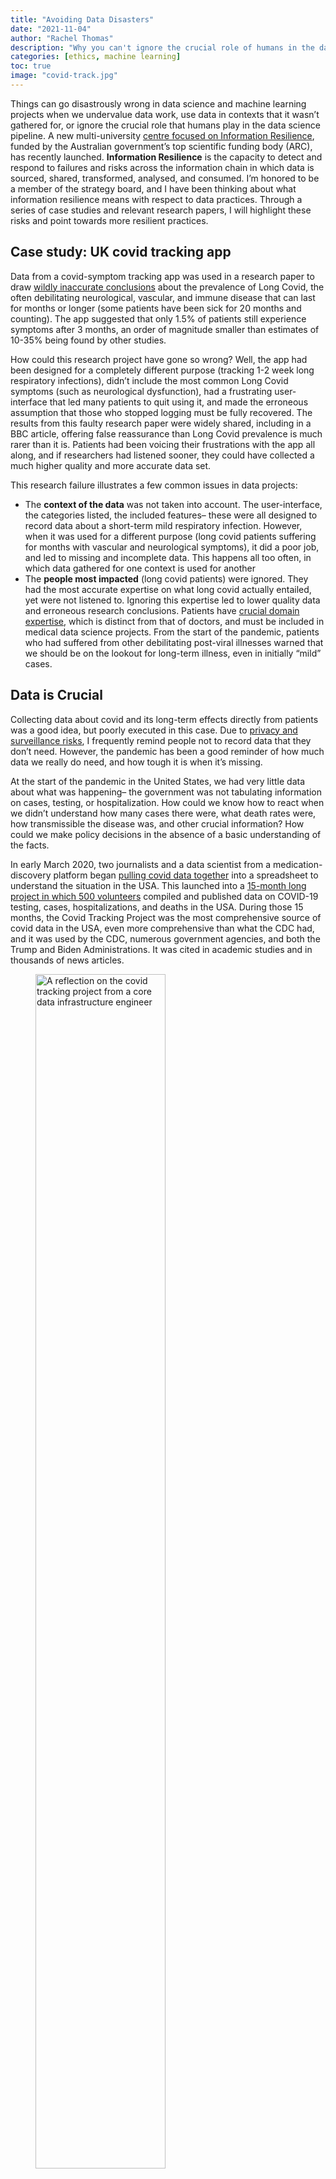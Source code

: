 ---
title: "Avoiding Data Disasters"
date: "2021-11-04"
author: "Rachel Thomas"
description: "Why you can't ignore the crucial role of humans in the data science pipeline"
categories: [ethics, machine learning]
toc: true
image: "covid-track.jpg"
---

Things can go disastrously wrong in data science and machine learning projects when we undervalue data work, use data in contexts that it wasn’t gathered for, or ignore the crucial role that humans play in the data science pipeline. A new multi-university [centre focused on Information Resilience](https://cires.org.au/), funded by the Australian government’s top scientific funding body (ARC), has recently launched. **Information Resilience** is the capacity to detect and respond to failures and risks across the information chain in which data is sourced, shared, transformed, analysed, and consumed. I’m honored to be a member of the strategy board, and I have been thinking about what information resilience means with respect to data practices. Through a series of case studies and relevant research papers, I will highlight these risks and point towards more resilient practices.

## Case study: UK covid tracking app

Data from a covid-symptom tracking app was used in a research paper to draw [wildly inaccurate conclusions](https://twitter.com/ahandvanish/status/1313973286364229638?s=20) about the prevalence of Long Covid, the often debilitating neurological, vascular, and immune disease that can last for months or longer (some patients have been sick for 20 months and counting). The app suggested that only 1.5% of patients still experience symptoms after 3 months, an order of magnitude smaller than estimates of 10-35% being found by other studies. 

How could this research project have gone so wrong? Well, the app had been designed for a completely different purpose (tracking 1-2 week long respiratory infections), didn’t include the most common Long Covid symptoms (such as neurological dysfunction), had a frustrating user-interface that led many patients to quit using it, and made the erroneous assumption that those who stopped logging must be fully recovered. The results from this faulty research paper were widely shared, including in a BBC article, offering false reassurance than Long Covid prevalence is much rarer than it is. Patients had been voicing their frustrations with the app all along, and if researchers had listened sooner, they could have collected a much higher quality and more accurate data set.

This research failure illustrates a few common issues in data projects:

- The **context of the data** was not taken into account.  The user-interface, the categories listed, the included features-- these were all designed to record data about a short-term mild respiratory infection. However, when it was used for a different purpose (long covid patients suffering for months with vascular and neurological symptoms), it did a poor job, and led to missing and incomplete data. This happens all too often, in which data gathered for one context is used for another
- The **people most impacted** (long covid patients) were ignored. They had the most accurate expertise on what long covid actually entailed, yet were not listened to. Ignoring this expertise led to lower quality data and erroneous research conclusions. Patients have [crucial domain expertise](https://bostonreview.net/science-nature/rachel-thomas-medicines-machine-learning-problem), which is distinct from that of doctors, and must be included in medical data science projects. From the start of the pandemic, patients who had suffered from other debilitating post-viral illnesses warned that we should be on the lookout for long-term illness, even in initially “mild” cases.

## Data is Crucial

Collecting data about covid and its long-term effects directly from patients was a good idea, but poorly executed in this case. Due to [privacy and surveillance risks](https://www.fast.ai/2019/08/07/surveillance/), I frequently remind people not to record data that they don’t need. However, the pandemic has been a good reminder of how much data we really do need, and how tough it is when it’s missing.

At the start of the pandemic in the United States, we had very little data about what was happening-- the government was not tabulating information on cases, testing, or hospitalization. How could we know how to react when we didn’t understand how many cases there were, what death rates were, how transmissible the disease was, and other crucial information?  How could we make policy decisions in the absence of a basic understanding of the facts.

In early March 2020, two journalists and a data scientist from a medication-discovery platform began [pulling covid data together](https://www.cjr.org/the_profile/covid-tracking-project.php) into a spreadsheet to understand the situation in the USA. This launched into a [15-month long project in which 500 volunteers](https://covidtracking.com/analysis-updates/why-we-didnt-automate-our-data-collection) compiled and published data on COVID-19 testing, cases, hospitalizations, and deaths in the USA. During those 15 months, the Covid Tracking Project was the most comprehensive source of covid data in the USA, even more comprehensive than what the CDC had, and it was used by the CDC, numerous government agencies, and both the Trump and Biden Administrations. It was cited in academic studies and in thousands of news articles.

![A reflection on the covid tracking project from a core data infrastructure engineer](covid-track.jpg){width=70%}

A data infrastructure engineer and contributor for the project [later recounted](https://covidtracking.com/analysis-updates/why-we-didnt-automate-our-data-collection), “It quickly became apparent that daily, close contact with the data was necessary to understand what states were reporting. States frequently changed how, what, and where they reported data. Had we set up a fully automated data capture system in March 2020, it would have failed within days."  The project used automation as a way to support and supplement manual work, not to replace it.  At numerous points, errors in state reporting mechanisms were caught by eagle-eyed data scientists notifying discrepancies.

This vision of using automation to support human work resonates with our interest at fast.ai in “augmentedML”, not “autoML”.  I have [written previously](https://www.fast.ai/2018/07/16/auto-ml2/) and [gave an AutoML workshop keynote](https://slideslive.com/38917533/lessons-learned-from-helping-200000-nonml-experts-use-ml) on how too often automation ignores the important role of human input. Rather than try to automate everything (which often fails), we should focus on how humans and machines can best work together to take advantage of their different strengths.

![Speaking about AugmentedML vs. AutoML at ICML 2019](augmentedML.jpg){width=70%}

## Data Work is Undervalued

Interviews of 53 AI practitioners across 6 countries on 3 continents found a pattern that is very familiar to many of us (including me) who work in machine learning: [“Everyone wants to do the model work, not the data work.”](https://research.google/pubs/pub49953/) Missing meta-data leads to faulty assumptions.  Data collection practices often conflict with the workflows of on-the-ground partners, such as nurses or farmers, who are usually not compensated for this extraneous effort. Too often data work is arduous, invisible, and taken for granted. Undervaluing of data work leads to poor practices and often results in negative, downstream events, including dangerously inaccurate models and months of lost work.

Throughout the pandemic, data about covid (both initial cases and long covid) has often been lacking. Many countries have experienced testing shortages, leading to undercounts of how many people have covid. The [CDC decision not to track breakthrough cases](https://www.propublica.org/article/the-cdc-only-tracks-a-fraction-of-breakthrough-covid-19-infections-even-as-cases-surge) unless they resulted in hospitalization made it harder to understand prevalence of break-throughs (a particularly concerning decision since break-throughs can still lead to long covid). In September, it was revealed that British Columbia, Canada was [not including covid patients in their ICU counts](https://bc.ctvnews.ca/secrecy-over-b-c-s-true-number-of-hospitalized-covid-19-patients-1.5595394) once the patients were no longer infectious, a secretive decision that obscured how full ICUs were. Some studies of Long Covid have failed to include common symptoms, such as neurological ones, making it harder to understand the prevalence or nature.

## Data has Context

Covid is giving us a first-hand view of how data, which we may sometimes want to think of as “objective”, are shaped by countless human decisions and factors. In the example of the symptom tracking app, decisions about which symptoms were included had a significant impact on the prevalence rate calculated. Design decisions that influenced the ease of use impacted how much data was gathered.  Lack of understanding of how the app was being used (and why people quit using it) led to erroneous decisions about which cases should be considered “recovered”. These are all examples of the context for data. Here, the data gathered was reasonably appropriate for understanding initial covid infections (a week or two of respiratory symptoms), but not for patients experiencing months of neurological and vascular symptoms. Numbers can not stand alone, we need to understand how they were measured, who was included and excluded, relevant design decisions, under what situations a dataset is appropriate to use vs. not.

As another example, consider covid testing counts: Who has access to testing (this involves health inequities, due to race or urban vs. rural), who is encouraged to get tested (at various times, people without symptoms, children, or other groups have been discouraged from doing so), varying accuracies (e.g. PCR tests are less accurate on children, missing almost half of cases that later go on to seroconvert), and making decisions about what counts as a “case” (I know multiple people who had alternating test results: positive, negative, positive, or the reverse-- what counts as a positive case?)

![Datasheet for an electrical component. Image from 'Datasheets for Datasets'](datasheet.jpg){width=70%}

One proposal for capturing this context is [Datasheets for Datasets](https://arxiv.org/abs/1803.09010). Prior to doing her PhD at Stanford in computer vision and then co-leading Google’s AI ethics team, [Dr. Timnit Gebru](https://thegradient.pub/the-far-reaching-impacts-of-timnit-gebru/) worked at Apple in circuit design and electrical engineering. In electronics, each component (such as a circuit or transistor) comes with a datasheet that lists when and where it was manufactured, under what conditions it is safe to use, and other specifications. Dr. Gebru drew on this background to propose a similar idea for datasets: listing the context of when and how it was created, what data was included/excluded, recommended uses, potential biases and ethical risks, work needed to maintain it, and so on.  This is a valuable proposal towards making the context of data more explicit.

## The People Most Impacted

The inaccurate research and incomplete data from the covid tracking app could have been avoided by drawing on the expertise of patients. Higher quality data could have been collected sooner and more thoroughly, if patients were consulted in the app design and in the related research studies. Participatory approaches to machine learning is an exciting and growing area of research. In any domain, the people who would be most impacted by errors or mistakes need to be included as partners in the design of the project.

![The Diverse Voices project from University of Washington Tech Policy Lab involves academic papers and practical how-to guides.](diverse-voices.jpg){width=70%}

Often, our approaches to addressing fairness or other ethics issues, further centralize the power of system designers and operators. The organizers of an ICML workshop on the topic called [for more cooperative, democratic, and participatory](https://participatoryml.github.io/) approaches instead.  We need to think not just about **explainability**, but about giving people **actionable recourse**.  As [Professor Berk Ustun highlights](https://slideslive.com/38930604/actionable-recourse-in-machine-learning), when someone asks why their loan was denied, usually what they want is not just an explanation but to know what they could change in order to get a loan. We need to design systems with [**contestability**](http://contestability.org/) in mind, to include from the start the idea that people should be able to challenge system outputs. We need to include [expert panels of perspectives](https://techpolicylab.uw.edu/project/diverse-voices/) that are often overlooked, depending on the application, this could mean formerly or currently incarcerated people, people who don’t drive, people with very low incomes, disabled people, and many others. [The Diverse Voices project](https://techpolicylab.uw.edu/project/diverse-voices/) from University of Washington Tech Lab provides guidance on how to do this. And it is crucial that this not just be tokenistic [participation-washing](https://www.technologyreview.com/2020/08/25/1007589/participation-washing-ai-trends-opinion-machine-learning/), but a meaningful, appropriately compensated, and ongoing role in their design and operation.

## Towards Greater Data Resilience

I hope that we can improve data resilience through:
- Valuing data work
- Documenting context of data
- Close contact with the data
- Meaningful, ongoing, and compensated involvement of the people impacted

And I hope that when our data represents people we can remember the human side. As [AI researcher Inioluwa Deborah Raji wrote](https://www.ncbi.nlm.nih.gov/pmc/articles/PMC7296309/), “Data are not bricks to be stacked, oil to be drilled, gold to be mined, opportunities to be harvested. Data are humans to be seen, maybe loved, hopefully taken care of.”

![Quote from AI researcher Inioluwa Deborah Raji](data-not-oil.jpg){width=80%}